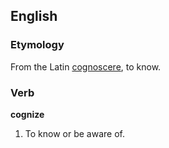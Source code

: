 ==English==

===Etymology===

From the Latin [[cognoscere]], to know.

===Verb===

'''cognize'''

# To know or be aware of.